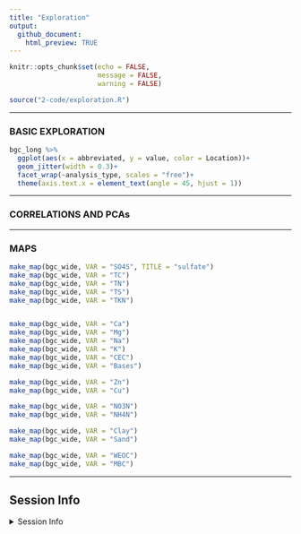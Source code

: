 ```yaml
---
title: "Exploration"
output: 
  github_document:
    html_preview: TRUE
---
```


```r
knitr::opts_chunk$set(echo = FALSE,
                      message = FALSE,
                      warning = FALSE)
```

```r
source("2-code/exploration.R")
```




---

### BASIC EXPLORATION

```r

bgc_long %>% 
  ggplot(aes(x = abbreviated, y = value, color = Location))+
  geom_jitter(width = 0.3)+
  facet_wrap(~analysis_type, scales = "free")+
  theme(axis.text.x = element_text(angle = 45, hjust = 1))

```


---

### CORRELATIONS AND PCAs


---

### MAPS


```r

make_map(bgc_wide, VAR = "SO4S", TITLE = "sulfate")
make_map(bgc_wide, VAR = "TC")
make_map(bgc_wide, VAR = "TN")
make_map(bgc_wide, VAR = "TS")
make_map(bgc_wide, VAR = "TKN")


make_map(bgc_wide, VAR = "Ca")
make_map(bgc_wide, VAR = "Mg")
make_map(bgc_wide, VAR = "Na")
make_map(bgc_wide, VAR = "K")
make_map(bgc_wide, VAR = "CEC")
make_map(bgc_wide, VAR = "Bases")

make_map(bgc_wide, VAR = "Zn")
make_map(bgc_wide, VAR = "Cu")

make_map(bgc_wide, VAR = "NO3N")
make_map(bgc_wide, VAR = "NH4N")

make_map(bgc_wide, VAR = "Clay")
make_map(bgc_wide, VAR = "Sand")

make_map(bgc_wide, VAR = "WEOC")
make_map(bgc_wide, VAR = "MBC")

```




---

## Session Info 

<details>
  <summary> Session Info </summary>

Date run: `r Sys.Date()`

```r
sessionInfo()
```

</details>